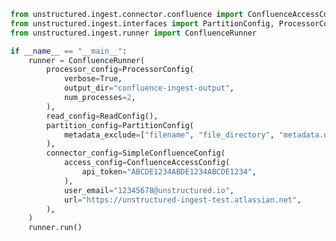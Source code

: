 ```python Python
from unstructured.ingest.connector.confluence import ConfluenceAccessConfig, SimpleConfluenceConfig
from unstructured.ingest.interfaces import PartitionConfig, ProcessorConfig, ReadConfig
from unstructured.ingest.runner import ConfluenceRunner

if __name__ == "__main__":
    runner = ConfluenceRunner(
        processor_config=ProcessorConfig(
            verbose=True,
            output_dir="confluence-ingest-output",
            num_processes=2,
        ),
        read_config=ReadConfig(),
        partition_config=PartitionConfig(
            metadata_exclude=["filename", "file_directory", "metadata.data_source.date_processed"],
        ),
        connector_config=SimpleConfluenceConfig(
            access_config=ConfluenceAccessConfig(
                api_token="ABCDE1234ABDE1234ABCDE1234",
            ),
            user_email="12345678@unstructured.io",
            url="https://unstructured-ingest-test.atlassian.net",
        ),
    )
    runner.run()
```
